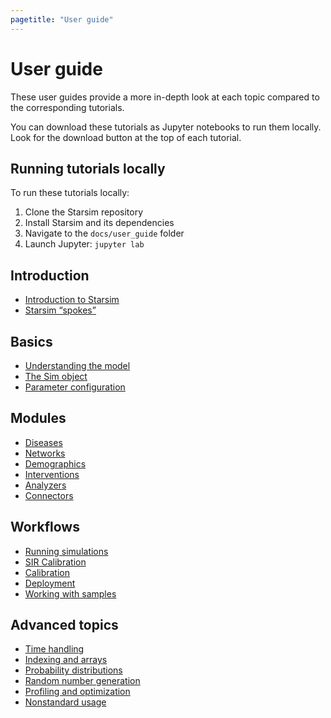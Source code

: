```yaml
---
pagetitle: "User guide"
---
```


# User guide

These user guides provide a more in-depth look at each topic compared to the corresponding tutorials.

:::{.callout-note}
You can download these tutorials as Jupyter notebooks to run them locally. Look for the download button at the top of each tutorial.
:::

::: {.callout-tip}
## Running tutorials locally

To run these tutorials locally:

1. Clone the Starsim repository
2. Install Starsim and its dependencies
3. Navigate to the `docs/user_guide` folder
4. Launch Jupyter: `jupyter lab`
:::

## Introduction

- [Introduction to Starsim](user_guide/intro_starsim.ipynb)
- [Starsim "spokes"](user_guide/intro_spokes.ipynb)

## Basics

- [Understanding the model](user_guide/basics_model.ipynb)
- [The Sim object](user_guide/basics_sim.ipynb)
- [Parameter configuration](user_guide/basics_parameters.ipynb)

## Modules

- [Diseases](user_guide/modules_diseases.ipynb)
- [Networks](user_guide/modules_networks.ipynb)
- [Demographics](user_guide/modules_demographics.ipynb)
- [Interventions](user_guide/modules_interventions.ipynb)
- [Analyzers](user_guide/modules_analyzers.ipynb)
- [Connectors](user_guide/modules_connectors.ipynb)

## Workflows

- [Running simulations](user_guide/workflows_run.ipynb)
- [SIR Calibration](user_guide/workflows_sir_calibration.ipynb)
- [Calibration](user_guide/workflows_calibration.ipynb)
- [Deployment](user_guide/workflows_deploy.ipynb)
- [Working with samples](user_guide/workflows_samples.ipynb)

## Advanced topics

- [Time handling](user_guide/advanced_time.ipynb)
- [Indexing and arrays](user_guide/advanced_indexing.ipynb)
- [Probability distributions](user_guide/advanced_distributions.ipynb)
- [Random number generation](user_guide/advanced_random.ipynb)
- [Profiling and optimization](user_guide/advanced_profiling.ipynb)
- [Nonstandard usage](user_guide/advanced_nonstandard.ipynb)